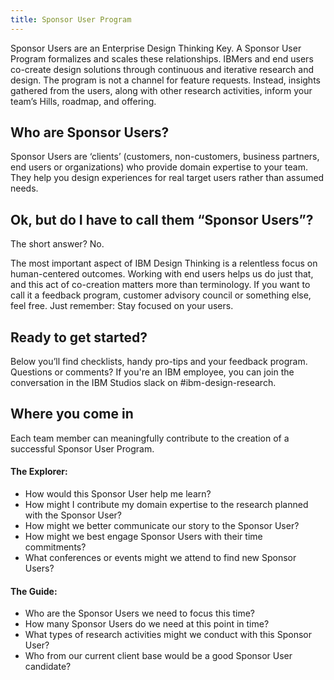```yaml
---
title: Sponsor User Program
---
```



<PageDescription>

Sponsor Users are an Enterprise Design Thinking Key. A Sponsor User Program formalizes and scales these relationships. IBMers and end users co-create design solutions through continuous and iterative research and design. The program is not a channel for feature requests. Instead, insights gathered from the users, along with other research activities, inform your team’s Hills, roadmap, and offering.

</PageDescription>

## Who are Sponsor Users?

Sponsor Users are ‘clients’ (customers, non-customers, business partners, end users or organizations) who provide domain expertise to your team. They help you design experiences for real target users rather than assumed needs.

## Ok, but do I have to call them “Sponsor Users”?

The short answer? No.

The most important aspect of IBM Design Thinking is a relentless focus on human-centered outcomes. Working with end users helps us do just that, and this act of co-creation matters more than terminology. If you want to call it a feedback program, customer advisory council or something else, feel free. Just remember: Stay focused on your users.

## Ready to get started?

Below you’ll find checklists, handy pro-tips and your feedback program. Questions or comments? If you're an IBM employee, you can join the conversation in the IBM Studios slack on #ibm-design-research.

<div className="bx--row bx--no-gutter">
  <NavTile
    title="Planning your program"
    description="Everyone has a responsibility to advocate for a deeper understanding of the end user."
    href="/sponsor-user-program/planning"
  />
  <NavTile
    title="Starting your program"
    description="Embrace the beginner’s mindset. Always ask why. Look with an unbiased lens."
    href="/sponsor-user-program/starting"
  />
  <NavTile
    title="Running your program"
    description="Sometimes the fastest path to understanding is through making."
    href="/sponsor-user-program/running"
  />
  <NavTile
    title="Wrapping up your program"
    description="Embrace the beginner’s mindset. Always ask why. Look with an unbiased lens."
    href="/sponsor-user-program/wrapping-up"
  />
</div>

## Where you come in

Each team member can meaningfully contribute to the creation of a successful Sponsor User Program.

#### The Explorer:

<Row className="bullets">
<Column colMd={7} colLg={7}>

- How would this Sponsor User help me learn?
- How might I contribute my domain expertise to the research planned with the Sponsor User?
- How might we better communicate our story to the Sponsor User?
- How might we best engage Sponsor Users with their time commitments?
- What conferences or events might we attend to find new Sponsor Users?

</Column>
</Row>

#### The Guide:

<Row className="bullets">
<Column colMd={7} colLg={7}>

- Who are the Sponsor Users we need to focus this time?
- How many Sponsor Users do we need at this point in time?
- What types of research activities might we conduct with this Sponsor User?
- Who from our current client base would be a good Sponsor User candidate?

</Column>
</Row>
